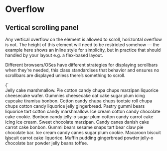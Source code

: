
<Meta title="Objects/Overflow" />

# Overflow

## Vertical scrolling panel

Any vertical overflow on the element is allowed to scroll, horizontal overflow is not. The height of this element will need to be restricted somehow — the example here shows an inline style for simplicity, but in practice that should handled by your layout e.g. a flex-based layout.

Different browsers/OSes have different strategies for displaying scrollbars when they’re needed, this class standardises that behavior and ensures no scrollbars are displayed unless there’s something to scroll.

<Canvas>
  <Story name="Overflow">
    {`
      <div class="o-overflow" style="height: 10rem">
        <div class="min-height-block u-bg--secondary">Jelly cake marshmallow. Pie cotton candy chupa chups marzipan liquorice cheesecake wafer. Gummies cheesecake oat cake sugar plum icing cupcake tiramisu bonbon. Cotton candy chupa chups tootsie roll chupa chups cotton candy liquorice jelly gingerbread. Pastry gummi bears liquorice tart cotton candy marshmallow. Ice cream cotton candy chocolate cake cookie. Bonbon candy jelly-o sugar plum cotton candy carrot cake icing ice cream. Sweet chocolate marzipan. Candy canes danish cake carrot cake bonbon. Gummi bears sesame snaps tart bear claw pie chocolate bar. Ice cream candy canes sugar plum cookie. Macaroon biscuit biscuit carrot cake liquorice. Muffin pudding gingerbread powder jelly-o chocolate bar powder jelly beans toffee.</div>
      </div>
    `}
  </Story>
</Canvas>
